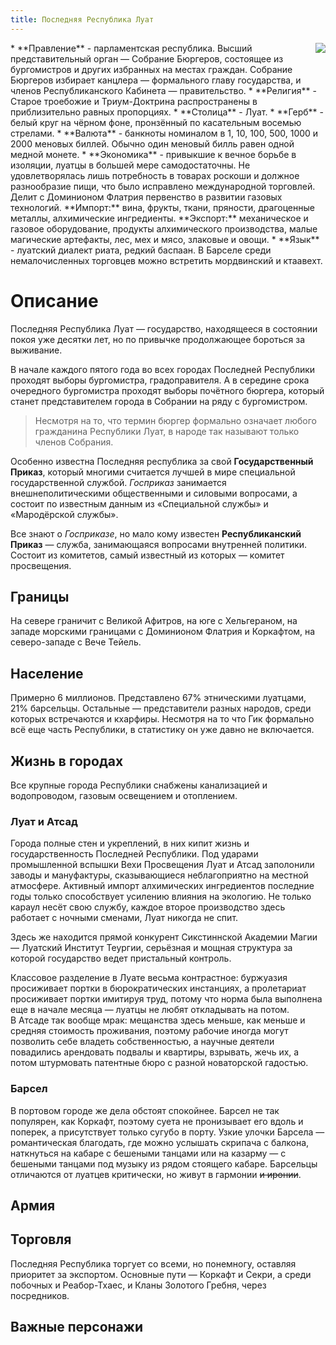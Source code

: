 ```yaml
---
title: Последняя Республика Луат
---
```


<ButtonCover src="pic.jpg" title="Последняя Республика Луат" author="Zhang Bo" authorHref="https://www.artstation.com/surperbobo" />
<BlockquoteBox text>
    <img src="../emblems/luat.png" style="float: right; max-width: 200px;"/>
    * **Правление** - парламентская республика.  
    Высший представительный орган — Собрание Бюргеров, состоящее из бургомистров и других избранных на местах граждан. Собрание Бюргеров избирает канцлера — формального главу государства, и членов Республиканского Кабинета — правительство.
    * **Религия** - Старое троебожие и Триум-Доктрина распространены в приблизительно равных пропорциях.
    * **Столица** - Луат.
    * **Герб** - белый круг на чёрном фоне, пронзённый по касательным восемью стрелами.
    * **Валюта** - банкноты номиналом в 1, 10, 100, 500, 1000 и 2000 меновых биллей. Обычно один меновый билль равен одной медной монете.
    * **Экономика** - привыкшие к вечное борьбе в изоляции, луатцы в большей мере самодостаточны. Не удовлетворялась лишь потребность в товарах роскоши и должное разнообразие пищи, что было исправлено международной торговлей. Делит с Доминионом Флатрия первенство в развитии газовых технологий.  
    **Импорт:** вина, фрукты, ткани, пряности, драгоценные металлы, алхимические ингредиенты.  
    **Экспорт:** механическое и газовое оборудование, продукты алхимического производства, малые магические артефакты, лес, мех и мясо, злаковые и овощи.
    * **Язык** - луатский диалект риата, редкий баспаан. В Барселе среди немалочисленных торговцев можно встретить мордвинский и ктаавехт.
</BlockquoteBox>

# Описание
<BlockquoteBox attention> 
    Последняя Республика Луат — государство, находящееся в состоянии покоя уже десятки лет, но по привычке продолжающее бороться за выживание.
</BlockquoteBox>

В начале каждого пятого года во всех городах Последней Республики проходят выборы бургомистра, градоправителя. А в середине срока очередного бургомистра проходят выборы почётного бюргера, который станет представителем города в Собрании на ряду с бургомистром. 
> Несмотря на то, что термин бюргер формально означает любого гражданина Республики Луат, в народе так называют только членов Собрания.

Особенно известна Последняя республика за свой **Государственный Приказ**, который многими считается лучшей в мире специальной государственной службой. *Госприказ* занимается внешнеполитическими общественными и силовыми вопросами, а состоит по известным данным из «Специальной службы» и «Мародёрской службы».

Все знают о *Госприказе*, но мало кому известен **Республиканский Приказ** — служба, занимающаяся вопросами внутренней политики. Состоит из комитетов, самый известный из которых — комитет просвещения.

## Границы
На севере граничит с Великой Афитров, на юге с Хельгераном, на западе морскими границами с Доминионом Флатрия и Коркафтом, на северо-западе с Вече Тейель.

## Население
Примерно 6 миллионов. Представлено 67% этническими луатцами, 21% барсельцы. Остальные — представители разных народов, среди которых встречаются и кхарфиры. Несмотря на то что Гик формально всё еще часть Республики, в статистику он уже давно не включается.

## Жизнь в городах
Все крупные города Республики снабжены канализацией и водопроводом, газовым освещением и отоплением.

### Луат и Атсад
Города полные стен и укреплений, в них кипит жизнь и государственность Последней Республики. Под ударами промышленной вспышки Вехи Просвещения Луат и Атсад заполонили заводы и мануфактуры, сказывающиеся неблагоприятно на местной атмосфере. Активный импорт алхимических ингредиентов последние годы только способствует усилению влияния на экологию. Не только караул несёт свою службу, каждое второе производство здесь работает с ночными сменами, Луат никогда не спит.

Здесь же находится прямой конкурент Сикстиннской Академии Магии — Луатский Институт Теургии, серьёзная и мощная структура за которой государство ведет пристальный контроль. 

Классовое разделение в Луате весьма контрастное: буржуазия просиживает портки в бюрократических инстанциях, а пролетариат просиживает портки имитируя труд, потому что норма была выполнена еще в начале месяца — луатцы не любят откладывать на потом.   
В Атсаде так вообще мрак: мещанства здесь меньше, как меньше и средняя стоимость проживания, поэтому рабочие иногда могут позволить себе владеть собственностью, а научные деятели повадились арендовать подвалы и квартиры, взрывать, жечь их, а потом штурмовать патентные бюро с разной новаторской гадостью.

### Барсел
В портовом городе же дела обстоят спокойнее. Барсел не так популярен, как Коркафт, поэтому суета не пронизывает его вдоль и поперек, а присутствует только сугубо в порту. Узкие улочки Барсела — романтическая благодать, где можно услышать скрипача с балкона, наткнуться на кабаре с бешеными танцами или на казарму — с бешеными танцами под музыку из рядом стоящего кабаре. Барсельцы отличаются от луатцев критически, но живут в гармонии ~~и иронии~~.

## Армия
<ButtonBook title="Армии Нихерии" href="../../../guidebook/army#Реабор-Тхаес" picNum={3} styleNum={1}/>

## Торговля
Последняя Республика торгует со всеми, но понемногу, оставляя приоритет за экспортом. Основные пути — Коркафт и Секри, а среди побочных и Реабор-Тхаес, и Кланы Золотого Гребня, через посредников.

## Важные персонажи
<CharacterList stateFilter="Луат"/> 